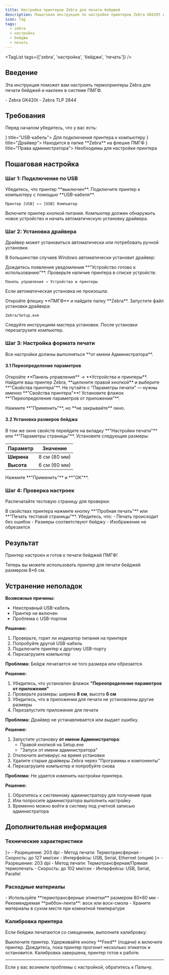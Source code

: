 ```yaml
---
title: Настройка принтеров Zebra для печати бейджей
description: Пошаговая инструкция по настройке принтеров Zebra GK420t и TLP 2844 для печати бейджей ПМГФ
icon: Tag
tags:
  - zebra
  - настройка
  - бейджи
  - печать
---
```


<TagList tags={['zebra', 'настройка', 'бейджи', 'печать']} />

## Введение

Эта инструкция поможет вам настроить термопринтеры Zebra для печати бейджей и наклеек в системе ПМГФ.

<Callout title="Поддерживаемые модели">
  - Zebra GK420t
  - Zebra TLP 2844
</Callout>

## Требования

Перед началом убедитесь, что у вас есть:

<Cards>
  <Card icon={<Cable className="text-blue-300" />} title="USB-кабель">
    Для подключения принтера к компьютеру
  </Card>
  <Card icon={<HardDrive className="text-green-300" />} title="Драйвер">
    Находится в папке **Zebra** на флешке ПМГФ
  </Card>
  <Card icon={<ShieldCheck className="text-orange-300" />} title="Права администратора">
    Необходимы для настройки принтера
  </Card>
</Cards>

## Пошаговая настройка

### Шаг 1: Подключение по USB

<Steps>

<Step>
Убедитесь, что принтер **выключен**.
</Step>

<Step>
Подключите принтер к компьютеру с помощью **USB-кабеля**.

```
Принтер [USB] ←→ [USB] Компьютер
```
</Step>

<Step>
Включите принтер кнопкой питания.
</Step>

</Steps>

<Callout type="info">
  Компьютер должен обнаружить новое устройство и начать автоматическую установку драйвера.
</Callout>

### Шаг 2: Установка драйвера

Драйвер может установиться автоматически или потребовать ручной установки.

<Accordions>
  <Accordion id="auto-install" title="Автоматическая установка">
    
В большинстве случаев Windows автоматически установит драйвер:

<Steps>

<Step>
Дождитесь появления уведомления **"Устройство готово к использованию"**.
</Step>

<Step>
Проверьте наличие принтера в списке устройств:

```
Панель управления → Устройства и принтеры
```
</Step>

</Steps>

  </Accordion>

  <Accordion id="manual-install" title="Ручная установка">
    
Если автоматическая установка не произошла:

<Steps>

<Step>
Откройте флешку **ПМГФ** и найдите папку **Zebra**.
</Step>

<Step>
Запустите файл установки драйвера:

```
Zebra/Setup.exe
```
</Step>

<Step>
Следуйте инструкциям мастера установки.
</Step>

<Step>
После установки перезагрузите компьютер.
</Step>

</Steps>

  </Accordion>
</Accordions>

### Шаг 3: Настройка формата печати

<Callout type="warn" title="Важно!">
  Все настройки должны выполняться **от имени Администратора**.
</Callout>

#### 3.1 Переопределение параметров

<Steps>

<Step>
Откройте **Панель управления** → **Устройства и принтеры**.
</Step>

<Step>
Найдите ваш принтер Zebra, **щелкните правой кнопкой** и выберите **"Свойства принтера"**.

<Callout type="info">
  Не путайте с "Параметры печати" — нужны именно **"Свойства принтера"**!
</Callout>
</Step>

<Step>
Установите флажок **"Переопределение параметров от приложения"**.

<ImagePreview
  src="/images/zebra-override-settings.png"
  alt="Настройка переопределения параметров принтера Zebra"
  caption="Установите флажок как показано на скриншоте"
/>

</Step>

<Step>
Нажмите **"Применить"**, но **не закрывайте** окно.
</Step>

</Steps>

#### 3.2 Установка размеров бейджа

<Steps>

<Step>
В том же окне свойств перейдите на вкладку **"Настройки печати"** или **"Параметры страницы"**.
</Step>

<Step>
Установите следующие размеры:

| Параметр | Значение |
|----------|----------|
| **Ширина** | 8 см (80 мм) |
| **Высота** | 6 см (60 мм) |

<ImagePreview
  src="/images/zebra-page-size.png"
  alt="Настройка размеров страницы для принтера Zebra"
  caption="Размеры: ширина 8 см, высота 6 см"
/>

</Step>

<Step>
Нажмите **"Применить"** и **"ОК"**.
</Step>

</Steps>

### Шаг 4: Проверка настроек

Распечатайте тестовую страницу для проверки:

<Steps>

<Step>
В свойствах принтера нажмите кнопку **"Пробная печать"** или **"Печать тестовой страницы"**.
</Step>

<Step>
Убедитесь, что:
- Печать происходит без ошибок
- Размеры соответствуют бейджу
- Изображение не обрезается
</Step>

</Steps>

## Результат

Принтер настроен и готов к печати бейджей ПМГФ! 

<Callout title="Готово!" type="success">
  Теперь вы можете использовать принтер для печати бейджей размером 8×6 см.
</Callout>

## Устранение неполадок

<Accordions>
  <Accordion id="not-detected" title="Компьютер не видит принтер">
    
**Возможные причины:**
- Неисправный USB-кабель
- Принтер не включен
- Проблема с USB-портом

**Решение:**
1. Проверьте, горит ли индикатор питания на принтере
2. Попробуйте другой USB-кабель
3. Подключите принтер к другому USB-порту
4. Перезагрузите компьютер

  </Accordion>

  <Accordion id="wrong-size" title="Неправильный размер печати">
    
**Проблема:** Бейдж печатается не того размера или обрезается.

**Решение:**
1. Убедитесь, что установлен флажок **"Переопределение параметров от приложения"**
2. Проверьте размеры: ширина **8 см**, высота **6 см**
3. Убедитесь, что в приложении для печати не установлены другие размеры
4. Перезапустите приложение для печати

  </Accordion>

  <Accordion id="driver-error" title="Ошибка при установке драйвера">
    
**Проблема:** Драйвер не устанавливается или выдает ошибку.

**Решение:**
1. Запустите установку **от имени Администратора**:
   - Правой кнопкой на Setup.exe
   - "Запуск от имени администратора"
2. Отключите антивирус на время установки
3. Удалите старые драйверы Zebra через "Программы и компоненты"
4. Перезагрузите компьютер и попробуйте снова

  </Accordion>

  <Accordion id="admin-rights" title="Нет прав администратора">
    
**Проблема:** Не удается изменить настройки принтера.

**Решение:**
1. Обратитесь к системному администратору для получения прав
2. Или попросите администратора выполнить настройку
3. Временно можно войти в систему под учетной записью администратора

  </Accordion>
</Accordions>

## Дополнительная информация

### Технические характеристики

<Cards>
  <Card title="Zebra GK420t" icon={<Printer className="text-blue-300" />}>
    - Разрешение: 203 dpi
    - Метод печати: Термотрансферная
    - Скорость: до 127 мм/сек
    - Интерфейсы: USB, Serial, Ethernet (опция)
  </Card>
  <Card title="Zebra TLP 2844" icon={<Printer className="text-green-300" />}>
    - Разрешение: 203 dpi
    - Метод печати: Термотрансферная/Прямая термопечать
    - Скорость: до 102 мм/сек
    - Интерфейсы: USB, Serial, Parallel
  </Card>
</Cards>

### Расходные материалы

<Callout title="Рекомендации по материалам">
  - Используйте **термотрансферные этикетки** размером 80×60 мм
  - Рекомендуемая **риббон-лента**: воск или воск-смола
  - Храните материалы в сухом месте при комнатной температуре
</Callout>

### Калибровка принтера

Если бейджи печатаются со смещением, выполните калибровку:

<Steps>

<Step>
Выключите принтер.
</Step>

<Step>
Удерживайте кнопку **Feed** (подачи) и включите принтер.
</Step>

<Step>
Дождитесь, пока принтер прогонит несколько этикеток и остановится.
</Step>

<Step>
Калибровка завершена, принтер готов к работе.
</Step>

</Steps>


---

<Callout type="info" title="Нужна помощь?">
  Если у вас возникли проблемы с настройкой, обратитесь к Палычу.
</Callout>
